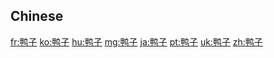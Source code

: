 {{also|鴨子}}
==Chinese==
{{zh-see|鴨子}}

[[fr:鸭子]]
[[ko:鸭子]]
[[hu:鸭子]]
[[mg:鸭子]]
[[ja:鸭子]]
[[pt:鸭子]]
[[uk:鸭子]]
[[zh:鸭子]]